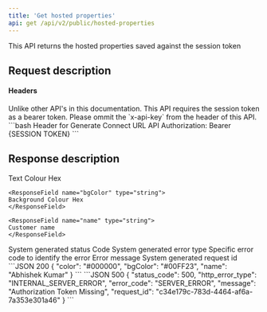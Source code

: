 ```yaml
---
title: 'Get hosted properties'
api: get /api/v2/public/hosted-properties
---
```

This API returns the hosted properties saved against the session token

## Request description
#### Headers
<ParamField header="Authorization" type="string">
Unlike other API's in this documentation. This API requires the session token as a bearer token. Please ommit the `x-api-key` from the header of this API.
  ```bash Header for Generate Connect URL API
  Authorization:  Bearer {SESSION TOKEN}
  ```
</ParamField>

## Response description

<Tabs>
  <Tab title="200">
    <ResponseField name="color" type="string">
    Text Colour Hex
    </ResponseField>

    <ResponseField name="bgColor" type="string">
    Background Colour Hex
    </ResponseField>

    <ResponseField name="name" type="string">
    Customer name
    </ResponseField>
  </Tab>
  <Tab title="500">
    <ResponseField name="status_code" type="integer">
    System generated status Code
    </ResponseField>
    <ResponseField name="http_error_type" type="string">
    System generated error type
    </ResponseField>
  <ResponseField name="error_code" type="string">
    Specific error code to identify the error
    </ResponseField>
    <ResponseField name="message" type="string">
    Error message
    </ResponseField>
    <ResponseField name="request_id" type="string">
    System generated request id
    </ResponseField>
  </Tab>
</Tabs>

<ResponseExample>
```JSON 200
{
    "color": "#000000",
    "bgColor": "#00FF23",
    "name": "Abhishek Kumar"
}
```
```JSON 500
{
    "status_code": 500,
    "http_error_type": "INTERNAL_SERVER_ERROR",
    "error_code": "SERVER_ERROR",
    "message": "Authorization Token Missing",
    "request_id": "c34e179c-783d-4464-af6a-7a353e301a46"
}
```
</ ResponseExample>